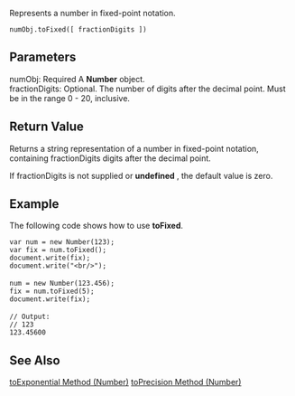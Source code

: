 Represents a number in fixed-point notation.

 numObj.toFixed([ fractionDigits ])
==Parameters==
; numObj: Required A '''Number''' object.
; fractionDigits: Optional. The number of digits after the decimal point. Must be in the range 0 - 20, inclusive.

==Return Value==
Returns a string representation of a number in fixed-point notation, containing fractionDigits digits after the decimal point.

If fractionDigits is not supplied or '''undefined''' , the default value is zero.


==Example==
The following code shows how to use '''toFixed'''.

 var num = new Number(123);
 var fix = num.toFixed();
 document.write(fix);
 document.write("&lt;br/&gt;");
 
 num = new Number(123.456);
 fix = num.toFixed(5);
 document.write(fix);
 
 // Output:
 // 123
 123.45600

==See Also==

              

              
[[javascript/Number/toExponential|toExponential Method (Number)]]
[[javascript/Number/toPrecision|toPrecision Method (Number)]]
